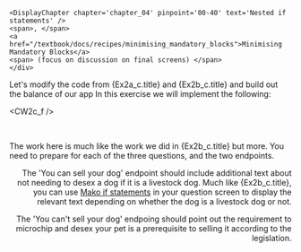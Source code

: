 
    <DisplayChapter chapter='chapter_04' pinpoint='00-40' text='Nested if statements' />
    <span>, </span>
    <a href="/textbook/docs/recipes/minimising_mandatory_blocks">Minimising Mandatory Blocks</a>
    <span> (focus on discussion on final screens) </span>
    </div>

Let's modify the code from {Ex2a_c.title} and {Ex2b_c.title} and
build out the balance of our app
In this exercise we will implement the following:

<CW2c_f />

<DisplayImage imageURL='/img/coding_exercises/max.jpeg' align='right' size='10%' caption="This is Max. Max doesn't want to be sold" />
<p>&nbsp;</p>
The work here is much like the work we did in {Ex2b_c.title} but more.  You need
to prepare <DisplayGlossaryItem item='questionblock' plural /> for each of the
three questions, and the two endpoints.

The 'You can sell your dog' endpoint should include additional text about not needing
to desex a dog if it is a livestock dog.  Much like {Ex2b_c.title}, you can use
[Mako if statements](/docs/textbook/chapter_04/00-50) in your question screen to 
display the relevant text depending on whether the dog is a livestock dog or not.

The 'You can't sell your dog' endpoing should point out the requirement to microchip
and desex your pet is a prerequisite to selling it according to the legislation.
